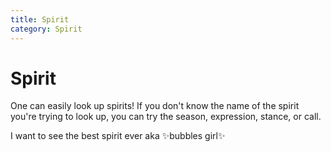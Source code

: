 ```yaml
---
title: Spirit
category: Spirit
---
```



# Spirit

One can easily look up spirits! If you don't know the name of the spirit you're trying to look up, you can try the season, expression, stance, or call.

<DiscordMessages rounded>
	<DiscordMessage author={{ avatar: lucía.avatarIcon, username: lucía.name }}>
		I want to see the best spirit ever aka ✨bubbles girl✨
	</DiscordMessage>
	<DiscordMessage
		author={{ avatar: caelus.avatarIcon, username: caelus.name }}
		interaction={{ author: { avatar: lucía.avatarIcon, username: lucía.name }, command: "/spirit" }}
	>
		<DiscordMessageEmbed
			title="Daydream Forester"
			url="https://sky-children-of-the-light.fandom.com/Daydream_Forester"
			fields={[
				{ name: "Realm", value: "Hidden Forest", inline: true },
				{ name: "Season", value: "Assembly", inline: true },
				{ name: "Offer", value: "112 candles, 13 hearts, 2 ascended candles", inline: true },
				{ name: "Expression", value: "Bubbles", inline: true },
				{ name: "Stance", value: "None", inline: true },
				{ name: "Call", value: "None", inline: true },
			]}
			image={new URL("spirits/Daydream_Forester.png", CDN_URL)}
		></DiscordMessageEmbed>
	</DiscordMessage>
</DiscordMessages>

